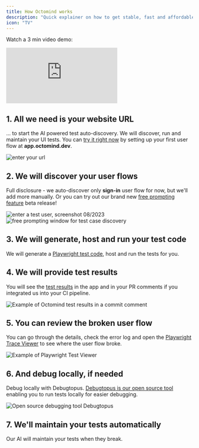 ```yaml
---
title: How Octomind works
description: "Quick explainer on how to get stable, fast and affordable UI tests"
icon: "TV"
---
```


Watch a 3 min video demo:

<iframe
  width={560}
  height={315}
  src="https://www.youtube.com/embed/CGaJHpLAIq8"
  title="YouTube video player"
  frameBorder={0}
  allow="accelerometer; autoplay; clipboard-write; encrypted-media; gyroscope; picture-in-picture; web-share"
  allowFullScreen
></iframe>

## 1. All we need is your website URL

... to start the AI powered test auto-discovery. We will discover, run and maintain your UI tests.
You can [try it right now](https://app.octomind.dev/setup/url?utm_source=docs&utm_medium=txt-lnk) by setting up your first user flow at **app.octomind.dev**.

<Frame caption="First page of the setup flow - link to your website, screenshot 08/2023">
  <img src="/images/setup/setup-1-url.png" alt="enter your url" />
</Frame>

## 2. We will discover your user flows

Full disclosure - we auto-discover only **sign-in** user flow for now, but we'll add more manually.
Or you can try out our brand new [free prompting feature](/discovery) beta release!

<Frame caption="Test user credentials input to test the sign-in flow, screenshot 08/2023">
  <img
    src="/images/setup/setup-3-credentials.png"
    alt="enter a test user, screenshot 08/2023"
  />
</Frame>

<div class="mt-8" />

<Frame caption="Free promting window for test case discovery, screenshot 08/2023">
  <img
    src="images/free-prompting-UX.png"
    alt="free prompting window for test case discovery"
  />
</Frame>

## 3. We will generate, host and run your test code

We will generate a [Playwright test code](https://playwright.dev/), host and run the tests for you.

## 4. We will provide test results

You will see the [test results](/test-results) in the app and in your PR comments if you integrated us into your CI pipeline.

<Frame caption="Example of Octomind test results in a commit comment, screenshot 06/2023">
  <img
    src="images/Octomind-test-results-commit-comments-GitHub-example.png"
    alt="Example of Octomind test results in a commit comment"
  />
</Frame>

## 5. You can review the broken user flow

You can go through the details, check the error log and open the [Playwright Trace Viewer](https://playwright.dev/docs/trace-viewer-intro) to see where the user flow broke.

<Frame caption="Example of Playwright Test Viewer, screenshot 08/2023">
  <img
    src="images/Trace-viewer-screeshot-082023.png"
    alt="Example of Playwright Test Viewer"
  />
</Frame>

## 6. And debug locally, if needed

Debug locally with Debugtopus. [Debugtopus is our open source tool](debugtopus) enabling you to run tests locally for easier debugging.

<Frame caption="Open source Debugtopus on GitHub, screenshot 08/2023">
  <img
    src="images/debugtopus-open-source.png"
    alt="Open source debugging tool Debugtopus"
  />
</Frame>

## 7. We'll maintain your tests automatically

Our AI will maintain your tests when they break.
